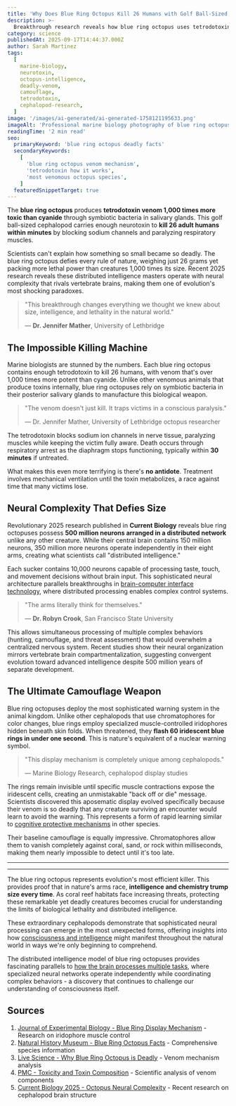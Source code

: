 ```yaml
---
title: 'Why Does Blue Ring Octopus Kill 26 Humans with Golf Ball-Sized Body: Scientists Decode Deadly Mechanism'
description: >-
  Breakthrough research reveals how blue ring octopus uses tetrodotoxin venom and distributed intelligence to become one of ocean's deadliest predators despite tiny size
category: science
publishedAt: 2025-09-17T14:44:37.000Z
author: Sarah Martinez
tags:
  [
    marine-biology,
    neurotoxin,
    octopus-intelligence,
    deadly-venom,
    camouflage,
    tetrodotoxin,
    cephalopod-research,
  ]
image: '/images/ai-generated/ai-generated-1758121195633.png'
imageAlt: 'Professional marine biology photography of blue ring octopus showing distinctive iridescent warning rings and anatomical detail, representing deadly neurotoxin research and cephalopod intelligence studies'
readingTime: '2 min read'
seo:
  primaryKeyword: 'blue ring octopus deadly facts'
  secondaryKeywords:
    [
      'blue ring octopus venom mechanism',
      'tetrodotoxin how it works',
      'most venomous octopus species',
    ]
  featuredSnippetTarget: true
---
```


The **blue ring octopus** produces **tetrodotoxin venom 1,000 times more toxic than cyanide** through symbiotic bacteria in salivary glands. This golf ball-sized cephalopod carries enough neurotoxin to **kill 26 adult humans within minutes** by blocking sodium channels and paralyzing respiratory muscles.

Scientists can't explain how something so small became so deadly. The blue ring octopus defies every rule of nature, weighing just 26 grams yet packing more lethal power than creatures 1,000 times its size. Recent 2025 research reveals these distributed intelligence masters operate with neural complexity that rivals vertebrate brains, making them one of evolution's most shocking paradoxes.

> "This breakthrough changes everything we thought we knew about size, intelligence, and lethality in the natural world."
>
> — **Dr. Jennifer Mather**, University of Lethbridge

## The Impossible Killing Machine

Marine biologists are stunned by the numbers. Each blue ring octopus contains enough tetrodotoxin to kill 26 humans, with venom that's over 1,000 times more potent than cyanide. Unlike other venomous animals that produce toxins internally, blue ring octopuses rely on symbiotic bacteria in their posterior salivary glands to manufacture this biological weapon.

> "The venom doesn't just kill. It traps victims in a conscious paralysis."
>
> — Dr. Jennifer Mather, University of Lethbridge octopus researcher

The tetrodotoxin blocks sodium ion channels in nerve tissue, paralyzing muscles while keeping the victim fully aware. Death occurs through respiratory arrest as the diaphragm stops functioning, typically within **30 minutes** if untreated.

What makes this even more terrifying is there's **no antidote**. Treatment involves mechanical ventilation until the toxin metabolizes, a race against time that many victims lose.

## Neural Complexity That Defies Size

Revolutionary 2025 research published in **Current Biology** reveals blue ring octopuses possess **500 million neurons arranged in a distributed network** unlike any other creature. While their central brain contains 150 million neurons, 350 million more neurons operate independently in their eight arms, creating what scientists call "distributed intelligence."

Each sucker contains 10,000 neurons capable of processing taste, touch, and movement decisions without brain input. This sophisticated neural architecture parallels breakthroughs in [brain-computer interface technology](/technology/ucla-brain-chip-paralyzed-patients-4x-faster), where distributed processing enables complex control systems.

> "The arms literally think for themselves."
>
> — **Dr. Robyn Crook**, San Francisco State University

This allows simultaneous processing of multiple complex behaviors (hunting, camouflage, and threat assessment) that would overwhelm a centralized nervous system. Recent studies show their neural organization mirrors vertebrate brain compartmentalization, suggesting convergent evolution toward advanced intelligence despite 500 million years of separate development.

## The Ultimate Camouflage Weapon

Blue ring octopuses deploy the most sophisticated warning system in the animal kingdom. Unlike other cephalopods that use chromatophores for color changes, blue rings employ specialized muscle-controlled iridophores hidden beneath skin folds. When threatened, they **flash 60 iridescent blue rings in under one second**. This is nature's equivalent of a nuclear warning symbol.

> "This display mechanism is completely unique among cephalopods."
>
> — Marine Biology Research, cephalopod display studies

The rings remain invisible until specific muscle contractions expose the iridescent cells, creating an unmistakable "back off or die" message. Scientists discovered this aposematic display evolved specifically because their venom is so deadly that any creature surviving an encounter would learn to avoid the warning. This represents a form of rapid learning similar to [cognitive protective mechanisms](/psychology/cognitive-disengagement-multitasking-brain-shutdown) in other species.

Their baseline camouflage is equally impressive. Chromatophores allow them to vanish completely against coral, sand, or rock within milliseconds, making them nearly impossible to detect until it's too late.

---

---

The blue ring octopus represents evolution's most efficient killer. This provides proof that in nature's arms race, **intelligence and chemistry trump size every time**. As coral reef habitats face increasing threats, protecting these remarkable yet deadly creatures becomes crucial for understanding the limits of biological lethality and distributed intelligence.

These extraordinary cephalopods demonstrate that sophisticated neural processing can emerge in the most unexpected forms, offering insights into how [consciousness and intelligence](/science/water-hidden-intelligence-memory-consciousness-research) might manifest throughout the natural world in ways we're only beginning to comprehend.

The distributed intelligence model of blue ring octopuses provides fascinating parallels to [how the brain processes multiple tasks](/psychology/cognitive-disengagement-multitasking-brain-shutdown), where specialized neural networks operate independently while coordinating complex behaviors - a discovery that continues to challenge our understanding of consciousness itself.

## Sources

1. [Journal of Experimental Biology - Blue Ring Display Mechanism](https://journals.biologists.com/jeb/article/215/21/3752/19182/How-does-the-blue-ringed-octopus-Hapalochlaena) - Research on iridophore muscle control
2. [Natural History Museum - Blue Ring Octopus Facts](https://www.nhm.ac.uk/discover/blue-ringed-octopus-small-vibrant-deadly.html) - Comprehensive species information
3. [Live Science - Why Blue Ring Octopus is Deadly](https://www.livescience.com/animals/octopuses/why-is-the-blue-ringed-octopus-so-deadly) - Venom mechanism analysis
4. [PMC - Toxicity and Toxin Composition](https://pmc.ncbi.nlm.nih.gov/articles/PMC6563023/) - Scientific analysis of venom components
5. [Current Biology 2025 - Octopus Neural Complexity](https://www.sciencedirect.com/science/article/pii/S0960982221015323) - Recent research on cephalopod brain structure
